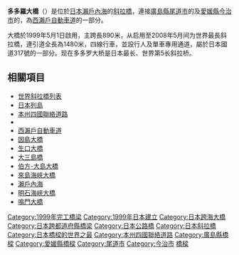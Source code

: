 {{Expand Japanese}}
{{Infobox_Bridge
|bridge_name= 多多罗大桥
|native_name      = {{lang|jpn|多々羅大橋}}
|image= TataraOhashi.jpg
|caption= 
|official_name= 
|also_known_as= 
|carries= 四线行车道<br>自行车/步行专用道
|crosses= [[濑户内海|濑户内海]]
|locale= 
|maint= [[本州四國聯絡高速道路|JB本四高速]]
|id= 
|design= [[斜拉桥|斜拉桥]]
|mainspan= {{convert|890|m|ft|0}}
|length= {{convert|1480|m|ft|0}}
|width= {{convert|30.6|m|ft|0}}
|clearance= 
|below= {{convert|26|m|ft|0}}
|traffic= 
|open= 5月1日, 1999年
|closed= 
|toll= 
|map_cue= 
|map_image= 
|map_text= 
|map_width= 
|coordinates= {{coord|34|15|34|N|133|03|51|E|region:US_type:landmark}}
}}
'''多多羅大橋'''（{{jpn|j=多々羅大橋|hg=たたらおおはし|rm=Tatara Ōhashi}}）是位於[[日本|日本]][[瀨戶內海|瀨戶內海]]的[[斜拉橋|斜拉橋]]，連接[[廣島縣|廣島縣]][[尾道市|尾道市]]的{{Link-ja|生口島|生口島}}及[[愛媛縣|愛媛縣]][[今治市|今治市]]的{{Link-ja|大三島|大三島}}，為[[西瀨戶自動車道|西瀨戶自動車道]]的一部分。

大橋於1999年5月1日啟用，主跨長890米，从启用至2008年5月间为世界最長斜拉橋，連引道全長為1480米，四線行車，並設行人及單車專用通道，屬於日本國道317號的一部分。现在多多罗大桥是日本最长、世界第5长斜拉桥。

{{交通小作品}}

== 相關項目 ==
* [[世界斜拉橋列表|世界斜拉橋列表]]
* [[日本列島|日本列島]]
* [[本州四國聯絡道路|本州四國聯絡道路]]
* {{link-ja|本州四國連絡橋|本州四国連絡橋}}
* [[西瀨戶自動車道|西瀨戶自動車道]]
* [[因島大橋|因島大橋]]
* [[生口大橋|生口大橋]] 
* [[大三島橋|大三島橋]]
* [[伯方-大島大橋|伯方-大島大橋]]
* [[來島海峽大橋|來島海峽大橋]]
* [[瀨戶內海|瀨戶內海]]
* [[明石海峽大橋|明石海峽大橋]]
* [[鳴門大橋|鳴門大橋]]

{{LongestBridge
| type = 斜拉桥
| start = 1998
| end = 2008
| previous = 诺曼底大桥
| mainspan_p = 856
| current = 多多罗大桥
| mainspan_c = 890
| next = 苏通长江公路大桥
| mainspan_n = 1,088
}}

{{DEFAULTSORT:T}}
{{本州四國聯絡橋樑(尾道今治路線)}}
{{Portal bar|日本|公路|四國}}
[[Category:1999年完工橋梁|Category:1999年完工橋梁]]
[[Category:1999年日本建立|Category:1999年日本建立]]
[[Category:日本跨海大橋|Category:日本跨海大橋]]
[[Category:日本跨都道府縣橋梁|Category:日本跨都道府縣橋梁]]
[[Category:日本公路橋|Category:日本公路橋]]
[[Category:日本斜拉橋|Category:日本斜拉橋]]
[[Category:日本橋樑的世界之最|Category:日本橋樑的世界之最]]
[[Category:本州四國聯絡道路|Category:本州四國聯絡道路]]
[[Category:廣島縣橋樑|Category:廣島縣橋樑]]
[[Category:愛媛縣橋樑|Category:愛媛縣橋樑]]
[[Category:尾道市|Category:尾道市]]
[[Category:今治市|Category:今治市]]
[[Category:西瀨戶自動車道|橋樑]]